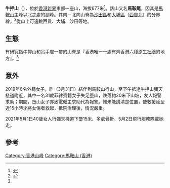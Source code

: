 {{Infobox Mountain
| 名稱 = 牛押山
| 照片 = The Hunch Backs.jpg
| 照片說明 = 從[[樟木頭_(大埔區)|樟木頭]]觀看牛押山
| 位置 = [[香港|香港]][[新界|新界]]東部
| 郊野公園 = 馬鞍山郊野公園
| 座標 = {{coord|22|24|51.31|N|114|14|54.44|E}}
| 海拔 = {{Convert|677|m|ft|0|link=on}}
| 地形圖 = 
| 類別 = 
| 年齡 = 
| 首次登頂 =
| 攀登路線 = 1. 經馬鞍山郊遊徑→吊手岩→牛押山
2. 經馬鞍山
| pushpin_map = Hong Kong
| pushpin_map_caption = 牛押山的位置
| latd=22 |latm=24 |lats=51.31 |latNS=N
| longd=114 |longm=14 |longs=54.44 |longEW=E
}}
'''牛押山'''（{{lang-en|'''The Hunch Backs'''}}），位於[[香港|香港]][[新界|新界]]東部一座山，海拔677米<ref name=":0">{{Cite web|title=牛押山 Ngau Ngak Shan|url=http://www.nature.edu.hk/field_sites/ngau-ngak-shan|accessdate=2021-03-20|work=香港生物多樣性資料庫 HKBIS|language=en|archive-date=2020-01-30|archive-url=https://web.archive.org/web/20200130173933/http://www.nature.edu.hk/field_sites/ngau-ngak-shan|dead-url=no}}</ref>。該山又名'''馬鞍尾'''，因其是[[馬鞍山_(香港山峰)|馬鞍山]]主峰以北之處的副峰。其南－北向山脊為[[沙田區|沙田區]]和[[大埔區|大埔區]]（[[西貢北|西貢北]]）的分界線。<ref>{{Cite web|title=Ma On Shan|url=https://www.afcd.gov.hk/tc_chi/country/cou_vis/cou_vis_cou/cou_vis_cou_mos/cou_vis_cou_mos.html|accessdate=2021-03-20|work=www.afcd.gov.hk|language=zh-hk|archive-date=2021-04-15|archive-url=https://web.archive.org/web/20210415110334/https://www.afcd.gov.hk/tc_chi/country/cou_vis/cou_vis_cou/cou_vis_cou_mos/cou_vis_cou_mos.html|dead-url=no}}</ref>從山上可遠眺西貢、大埔、沙田等地。

== 生態 ==
有研究指牛押山和吊手岩一帶的山脊是『香港唯一一處有齊香港六種原生[[杜鹃|杜鵑]]的地方』。<ref name=":0" />

== 意外 ==
2019年6名外籍女子，昨（3月31日）結伴到馬鞍山行山，至下午抵達牛押山彌天棧道附近，其中一名31歲菲律賓籍女子失足墮山，跌落約20米下山坡，友人報警求助；期間，墮山女子亦致電僱主求助代為報警。惟未能講清楚位置，使救援延至近15小時才將女傷者救起，抵院治理後，情況嚴重。

2021年5月1日40歲女人行彌天棧道下墮15米、多處骨折、5月2日飛行服務隊載她走。

== 參考 ==
<references />

{{HK-geo-stub}}

{{香港山峰}}

[[Category:香港山峰|Category:香港山峰]]
[[Category:馬鞍山_(香港)|Category:馬鞍山 (香港)]]